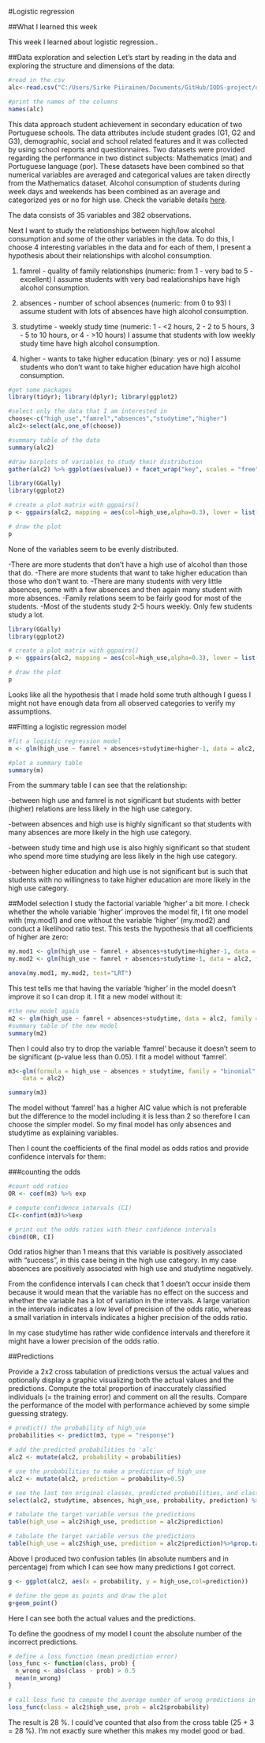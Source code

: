#Logistic regression


##What I learned this week

This week I learned about logistic regression..

##Data exploration and selection
Let's start by reading in the data and exploring the structure and dimensions of the data:

```r
#read in the csv
alc<-read.csv("C:/Users/Sirke Piirainen/Documents/GitHub/IODS-project/data/alc.csv",header = T)

#print the names of the columns
names(alc)
```

This data approach student achievement in secondary education of two Portuguese schools. The data attributes include student grades (G1, G2 and G3), demographic, social and school related features and it was collected by using school reports and questionnaires. Two datasets were provided regarding the performance in two distinct subjects: Mathematics (mat) and Portuguese language (por). These datasets have been combined so that numerical variables are averaged and categorical values are taken directly from the Mathematics dataset. Alcohol consumption of students during week days and weekends has been combined as an average and categorized yes or no for high use. Check the variable details [here](https://archive.ics.uci.edu/ml/datasets/Student+Performance).

The data consists of 35 variables and 382 observations. 


Next I want to study the relationships between high/low alcohol consumption and some of the other variables in the data. To do this, I choose 4 interesting variables in the data and for each of them, I present a hypothesis about their relationships with alcohol consumption.

1. famrel - quality of family relationships (numeric: from 1 - very bad to 5 - excellent) 
I assume students with very bad realationships have high alcohol consumption.

2. absences - number of school absences (numeric: from 0 to 93)
I assume student with lots of absences have high alcohol consumption.

3. studytime - weekly study time (numeric: 1 - <2 hours, 2 - 2 to 5 hours, 3 - 5 to 10 hours, or 4 - >10 hours) 
I assume that students with low weekly study time have high alcohol consumption.

4. higher - wants to take higher education (binary: yes or no)
I assume students who don't want to take higher education have high alcohol consumption.

```r
#get some packages
library(tidyr); library(dplyr); library(ggplot2)

#select only the data that I am interested in
choose<-c("high_use","famrel","absences","studytime","higher")
alc2<-select(alc,one_of(choose))

#summary table of the data
summary(alc2)

#draw barplots of variables to study their distribution
gather(alc2) %>% ggplot(aes(value)) + facet_wrap("key", scales = "free")+geom_bar()

library(GGally)
library(ggplot2)

# create a plot matrix with ggpairs()
p <- ggpairs(alc2, mapping = aes(col=high_use,alpha=0.3), lower = list(combo = wrap("facethist", bins = 20)))

# draw the plot
p

```
None of the variables seem to be evenly distributed. 

-There are more students that don't have a high use of alcohol than those that do.
-There are more students that want to take higher education than those who don't want to. 
-There are many students with very little absences, some with a few absences and then again many student with more absences.
-Family relations seem to be fairly good for most of the students.
-Most of the students study 2-5 hours weekly. Only few students study a lot.
```r
library(GGally)
library(ggplot2)

# create a plot matrix with ggpairs()
p <- ggpairs(alc2, mapping = aes(col=high_use,alpha=0.3), lower = list(combo = wrap("facethist", bins = 20)))

# draw the plot
p

```
Looks like all the hypothesis that I made hold some truth although I guess I might not have enough data from all observed categories to verify my assumptions. 

##Fitting a logistic regression model
```r
#fit a logistic regression model
m <- glm(high_use ~ famrel + absences+studytime+higher-1, data = alc2, family = "binomial")

#plot a summary table
summary(m)
```
From the summary table I can see that the relationship:

-between high use and famrel is not significant but students with better (higher) relations are less likely in the high use category.

-between absences and high use is highly significant so that students with many absences are more likely in the high use category.

-between study time and high use is also highly significant so that student who spend more time studying are less likely in the high use category.

-between higher education and high use is not significant but is such that students with no willingness to take higher education are more likely in the high use category.


##Model selection
I study the factorial variable 'higher' a bit more. I check whether the whole variable 'higher' improves the model fit, I fit one model with (my.mod1) and one without the variable 'higher' (my.mod2) and conduct a likelihood ratio test. This tests the hypothesis that all coefficients of higher are zero:

```r
my.mod1 <- glm(high_use ~ famrel + absences+studytime+higher-1, data = alc2, family = "binomial") # with rank
my.mod2 <- glm(high_use ~ famrel + absences+studytime-1, data = alc2, family = "binomial") # without rank

anova(my.mod1, my.mod2, test="LRT")
```

This test tells me that having the variable 'higher' in the model doesn't improve it so I can drop it. I fit a new model without it:


```r
#the new model again
m2 <- glm(high_use ~ famrel + absences+studytime, data = alc2, family = "binomial")
#summary table of the new model
summary(m2)
```
Then I could also try to drop the variable 'famrel' because it doesn't seem to be significant (p-value less than 0.05). I fit a model without 'famrel'.

```r
m3<-glm(formula = high_use ~ absences + studytime, family = "binomial", 
    data = alc2)

summary(m3)
```
The model without 'famrel' has a higher AIC value which is not preferable but the difference to the model including it is less than 2 so therefore I can choose the simpler model. So my final model has only absences and studytime as explaining variables.

Then I count the coefficients of the final model as odds ratios and provide confidence intervals for them:

###counting the odds

```r
#count odd ratios 
OR <- coef(m3) %>% exp

# compute confidence intervals (CI)
CI<-confint(m3)%>%exp

# print out the odds ratios with their confidence intervals
cbind(OR, CI)

```

Odd ratios higher than 1 means that this variable is positively associated with "success", in this case being in the high use category. In my case absences are positively associated with high use and studytime negatively. 

From the confidence intervals I can check that 1 doesn't occur inside them because it would mean that the variable has no effect on the success and whether the variable has a lot of variation in the intervals. A large variation in the intervals indicates a low level of precision of the odds ratio, whereas a small variation in intervals indicates a higher precision of the odds ratio.

In my case studytime has rather wide confidence intervals and therefore it might have a lower precision of the odds ratio.

##Predictions

Provide a 2x2 cross tabulation of predictions versus the actual values and optionally display a graphic visualizing both the actual values and the predictions. Compute the total proportion of inaccurately classified individuals (= the training error) and comment on all the results. Compare the performance of the model with performance achieved by some simple guessing strategy.


```r
# predict() the probability of high_use
probabilities <- predict(m3, type = "response")

# add the predicted probabilities to 'alc'
alc2 <- mutate(alc2, probability = probabilities)

# use the probabilities to make a prediction of high_use
alc2 <- mutate(alc2, prediction = probability>0.5)

# see the last ten original classes, predicted probabilities, and class predictions
select(alc2, studytime, absences, high_use, probability, prediction) %>% tail(10)

# tabulate the target variable versus the predictions
table(high_use = alc2$high_use, prediction = alc2$prediction)

# tabulate the target variable versus the predictions
table(high_use = alc2$high_use, prediction = alc2$prediction)%>%prop.table()%>%addmargins()
```
Above I produced two confusion tables (in absolute numbers and in percentage) from which I can see how many predictions I got correct. 

```r
g <- ggplot(alc2, aes(x = probability, y = high_use,col=prediction))

# define the geom as points and draw the plot
g+geom_point()


```
Here I can see both the actual values and the predictions.

To define the goodness of my model I count the absolute number of the incorrect predictions. 

```r
# define a loss function (mean prediction error)
loss_func <- function(class, prob) {
  n_wrong <- abs(class - prob) > 0.5
  mean(n_wrong)
}

# call loss_func to compute the average number of wrong predictions in the (training) data
loss_func(class = alc2$high_use, prob = alc2$probability)


```

The result is 28 %. I could've counted that also from the cross table (25 + 3 = 28 %). I'm not exactly sure whether this makes my model good or bad.